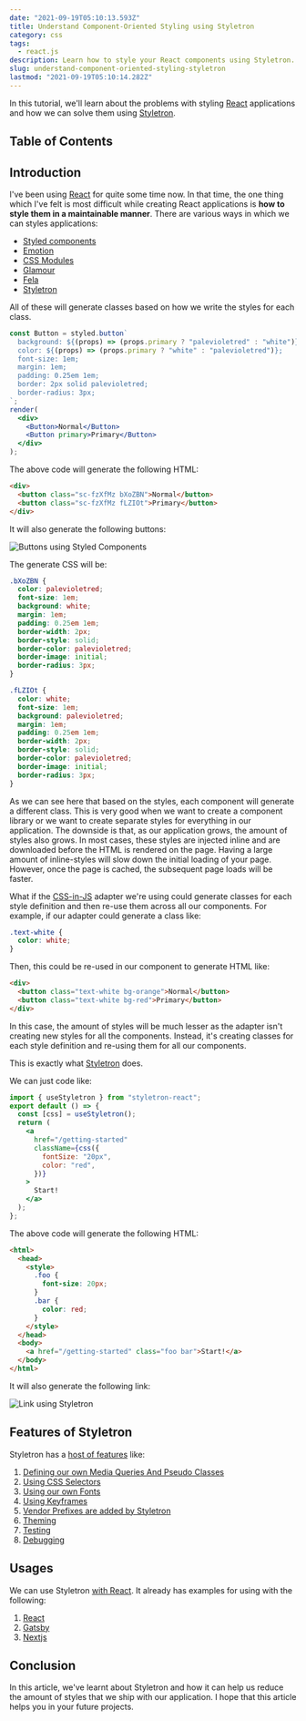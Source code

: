 ```yaml
---
date: "2021-09-19T05:10:13.593Z"
title: Understand Component-Oriented Styling using Styletron
category: css
tags:
  - react.js
description: Learn how to style your React components using Styletron.
slug: understand-component-oriented-styling-styletron
lastmod: "2021-09-19T05:10:14.282Z"
---
```


In this tutorial, we'll learn about the problems with styling [React](https://reactjs.org/) applications and how we can solve them using [Styletron](https://www.styletron.org/).

## Table of Contents

## Introduction

I've been using [React](https://reactjs.org/) for quite some time now. In that time, the one thing which I've felt is most difficult while creating React applications is **how to style them in a maintainable manner**. There are various ways in which we can styles applications:

- [Styled components](https://styled-components.com/)
- [Emotion](https://emotion.sh/docs/introduction)
- [CSS Modules](https://github.com/css-modules/css-modules)
- [Glamour](https://github.com/threepointone/glamor)
- [Fela](http://fela.js.org/)
- [Styletron](https://github.com/styletron/styletron)

All of these will generate classes based on how we write the styles for each class.

```jsx
const Button = styled.button`
  background: ${(props) => (props.primary ? "palevioletred" : "white")};
  color: ${(props) => (props.primary ? "white" : "palevioletred")};
  font-size: 1em;
  margin: 1em;
  padding: 0.25em 1em;
  border: 2px solid palevioletred;
  border-radius: 3px;
`;
render(
  <div>
    <Button>Normal</Button>
    <Button primary>Primary</Button>
  </div>
);
```

The above code will generate the following HTML:

```html
<div>
  <button class="sc-fzXfMz bXoZBN">Normal</button>
  <button class="sc-fzXfMz fLZIOt">Primary</button>
</div>
```

It will also generate the following buttons:

![Buttons using Styled Components](/images/content/understanding-component-oriented-styling-using-styletron/1.png)

The generate CSS will be:

```css
.bXoZBN {
  color: palevioletred;
  font-size: 1em;
  background: white;
  margin: 1em;
  padding: 0.25em 1em;
  border-width: 2px;
  border-style: solid;
  border-color: palevioletred;
  border-image: initial;
  border-radius: 3px;
}

.fLZIOt {
  color: white;
  font-size: 1em;
  background: palevioletred;
  margin: 1em;
  padding: 0.25em 1em;
  border-width: 2px;
  border-style: solid;
  border-color: palevioletred;
  border-image: initial;
  border-radius: 3px;
}
```

As we can see here that based on the styles, each component will generate a different class. This is very good when we want to create a component library or we want to create separate styles for everything in our application. The downside is that, as our application grows, the amount of styles also grows. In most cases, these styles are injected inline and are downloaded before the HTML is rendered on the page. Having a large amount of inline-styles will slow down the initial loading of your page. However, once the page is cached, the subsequent page loads will be faster.

What if the [CSS-in-JS](https://cssinjs.org/) adapter we're using could generate classes for each style definition and then re-use them across all our components. For example, if our adapter could generate a class like:

```css
.text-white {
  color: white;
}
```

Then, this could be re-used in our component to generate HTML like:

```html
<div>
  <button class="text-white bg-orange">Normal</button>
  <button class="text-white bg-red">Primary</button>
</div>
```

In this case, the amount of styles will be much lesser as the adapter isn't creating new styles for all the components. Instead, it's creating classes for each style definition and re-using them for all our components.

This is exactly what [Styletron](https://www.styletron.org/) does.

We can just code like:

```jsx
import { useStyletron } from "styletron-react";
export default () => {
  const [css] = useStyletron();
  return (
    <a
      href="/getting-started"
      className={css({
        fontSize: "20px",
        color: "red",
      })}
    >
      Start!
    </a>
  );
};
```

The above code will generate the following HTML:

```html
<html>
  <head>
    <style>
      .foo {
        font-size: 20px;
      }
      .bar {
        color: red;
      }
    </style>
  </head>
  <body>
    <a href="/getting-started" class="foo bar">Start!</a>
  </body>
</html>
```

It will also generate the following link:

![Link using Styletron](/images/content/understanding-component-oriented-styling-using-styletron/2.png)

## Features of Styletron

Styletron has a [host of features](https://www.styletron.org/concepts) like:

1. [Defining our own Media Queries And Pseudo Classes](https://www.styletron.org/concepts/#media-queries-and-pseudo-classes)
2. [Using CSS Selectors](https://www.styletron.org/concepts/#selectors)
3. [Using our own Fonts](https://www.styletron.org/concepts/#fonts)
4. [Using Keyframes](https://www.styletron.org/concepts/#keyframes)
5. [Vendor Prefixes are added by Styletron](https://www.styletron.org/concepts/#vendor-prefixes)
6. [Theming](https://www.styletron.org/react/#themes)
7. [Testing](https://www.styletron.org/react/#testing)
8. [Debugging](https://www.styletron.org/react/#debugging)

## Usages

We can use Styletron [with React](https://www.styletron.org/react/). It already has examples for using with the following:

1. [React](https://www.styletron.org/#with-react)
2. [Gatsby](https://www.styletron.org/#with-gatsby)
3. [Nextjs](https://www.styletron.org/#with-nextjs)

## Conclusion

In this article, we've learnt about Styletron and how it can help us reduce the amount of styles that we ship with our application. I hope that this article helps you in your future projects.
